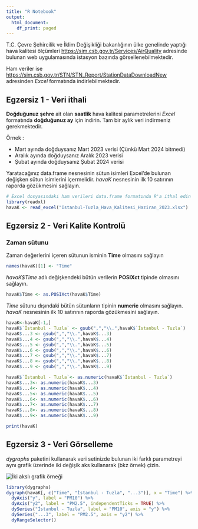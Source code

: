 ---
title: "R Notebook"
output:
  html_document:
    df_print: paged
---

T.C. Çevre Şehircilik ve İklim Değişikliği bakanlığının ülke genelinde yaptığı hava kalitesi
ölçümleri [https://sim.csb.gov.tr/Services/AirQuality](https://sim.csb.gov.tr/Services/AirQuality) adresinde bulunan web uygulamasında istasyon bazında görsellenebilmektedir. 

Ham veriler ise [https://sim.csb.gov.tr/STN/STN_Report/StationDataDownloadNew](https://sim.csb.gov.tr/STN/STN_Report/StationDataDownloadNew) adresinden *Excel* formatında indirlebilmektedir. 

## Egzersiz 1 - Veri ithali

**Doğduğunuz şehre** ait olan **saatlik** hava kalitesi parametrelerini *Excel* formatında **doğduğunuz ay** için indirin. Tam bir aylık veri indirmeniz gerekmektedir.

Örnek :

- Mart ayında doğduysanız Mart 2023 verisi (Çünkü Mart 2024 bitmedi)
- Aralık ayında doğduysanız Aralık 2023 verisi
- Şubat ayında doğduysanız Şubat 2024 verisi

Yaratacağınız data.frame nesnesinin sütun isimleri Excel'de bulunan değişken sütun isimlerini içermelidir. *havaK* nesnesinin ilk 10 satırının raporda gözükmesini sağlayın.

```{r}
# Excel dosyasındaki ham verileri data.frame formatında R'a ithal edin
library(readxl)
havaK <- read_excel("Istanbul-Tuzla_Hava_Kalitesi_Haziran_2023.xlsx")
```

## Egzersiz 2 - Veri Kalite Kontrolü

### Zaman sütunu
Zaman değerlerini içeren sütunun isminin **Time** olmasını sağlayın
```{r}
names(havaK)[1] <- "Time"
```


*havaK$Time* adlı değişkendeki bütün verilerin **POSIXct** tipinde olmasını sağlayın. 

```{r}
havaK$Time <- as.POSIXct(havaK$Time)
```

*Time* sütunu dışındaki bütün sütunların tipinin **numeric** olmasını sağlayın. *havaK* nesnesinin ilk 10 satırının raporda gözükmesini sağlayın.

```{r}
havaK<-havaK[-1,]
havaK$`İstanbul - Tuzla` <- gsub(",","\\.",havaK$`İstanbul - Tuzla`)
havaK$...3 <- gsub(",","\\.",havaK$...3)
havaK$...4 <- gsub(",","\\.",havaK$...4)
havaK$...5 <- gsub(",","\\.",havaK$...5)
havaK$...6 <- gsub(",","\\.",havaK$...6)
havaK$...7 <- gsub(",","\\.",havaK$...7)
havaK$...8 <- gsub(",","\\.",havaK$...8)
havaK$...9 <- gsub(",","\\.",havaK$...9)

havaK$`İstanbul - Tuzla`<- as.numeric(havaK$`İstanbul - Tuzla`)
havaK$...3<- as.numeric(havaK$...3)
havaK$...4<- as.numeric(havaK$...4)
havaK$...5<- as.numeric(havaK$...5)
havaK$...6<- as.numeric(havaK$...6)
havaK$...7<- as.numeric(havaK$...7)
havaK$...8<- as.numeric(havaK$...8)
havaK$...9<- as.numeric(havaK$...9)

print(havaK)
```

## Egzersiz 3 - Veri Görselleme
*dygraphs* paketini kullanarak veri setinizde bulunan iki farklı parametreyi aynı grafik üzerinde iki değişik aks kullanarak (bkz örnek) çizin.

![](graphic_example.png "İki akslı grafik örneği")


```{r}
library(dygraphs)
dygraph(havaK[, c("Time", "İstanbul - Tuzla", "...3")], x = "Time") %>% 
  dyAxis("y", label = "PM10") %>% 
  dyAxis("y2", label = "PM2.5", independentTicks = TRUE) %>% 
  dySeries("İstanbul - Tuzla", label = "PM10", axis = "y") %>% 
  dySeries("...3", label = "PM2.5", axis = "y2") %>% 
  dyRangeSelector()

```
